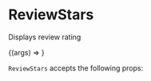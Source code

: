 

<Meta title="Components/Review Stars" component={ReviewStars} />


# ReviewStars

Displays review rating

<Canvas>
   <Story
      name="default"
      args={{
         numReviews: 30,
         average: 3.2,
         starSize: 18,
      }}
   >
      {(args) => <ReviewStars {...args} />}
   </Story>
</Canvas>

`ReviewStars` accepts the following props:

<ArgsTable of={ReviewStars} />
